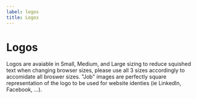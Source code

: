 ```yaml
---
label: logos
title: Logos
---
```



# Logos

Logos are avaiable in Small, Medium, and Large sizing to reduce squished text when changing browser sizes, please use all 3 sizes accordingly to accomidate all broswer sizes. "Job" images are perfectly square representation of the logo to be used for website identies (ie LinkedIn, Facebook, ...).

<LogoSection />
